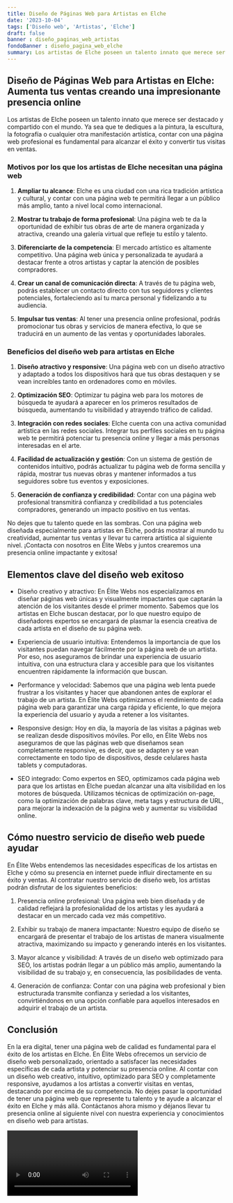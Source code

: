 ```yaml
---
title: Diseño de Páginas Web para Artistas en Elche
date: '2023-10-04'
tags: ['Diseño web', 'Artistas', 'Elche']
draft: false
banner : diseño_paginas_web_artistas
fondoBanner : diseño_pagina_web_elche
summary: Los artistas de Elche poseen un talento innato que merece ser destacado y compartido con el mundo. Ya sea que te dediques a la pintura, la escultura, la fotografía o cualquier otra manifestación artística, contar con una página web profesional es fundamental para alcanzar el éxito y convertir tus visitas en ventas.
---
```


## Diseño de Páginas Web para Artistas en Elche: Aumenta tus ventas creando una impresionante presencia online

Los artistas de Elche poseen un talento innato que merece ser destacado y compartido con el mundo. Ya sea que te dediques a la pintura, la escultura, la fotografía o cualquier otra manifestación artística, contar con una página web profesional es fundamental para alcanzar el éxito y convertir tus visitas en ventas.

### Motivos por los que los artistas de Elche necesitan una página web

1. **Ampliar tu alcance**: Elche es una ciudad con una rica tradición artística y cultural, y contar con una página web te permitirá llegar a un público más amplio, tanto a nivel local como internacional.

2. **Mostrar tu trabajo de forma profesional**: Una página web te da la oportunidad de exhibir tus obras de arte de manera organizada y atractiva, creando una galería virtual que refleje tu estilo y talento.

3. **Diferenciarte de la competencia**: El mercado artístico es altamente competitivo. Una página web única y personalizada te ayudará a destacar frente a otros artistas y captar la atención de posibles compradores.

4. **Crear un canal de comunicación directa**: A través de tu página web, podrás establecer un contacto directo con tus seguidores y clientes potenciales, fortaleciendo así tu marca personal y fidelizando a tu audiencia.

5. **Impulsar tus ventas**: Al tener una presencia online profesional, podrás promocionar tus obras y servicios de manera efectiva, lo que se traducirá en un aumento de las ventas y oportunidades laborales.

### Beneficios del diseño web para artistas en Elche

1. **Diseño atractivo y responsive**: Una página web con un diseño atractivo y adaptado a todos los dispositivos hará que tus obras destaquen y se vean increíbles tanto en ordenadores como en móviles.

2. **Optimización SEO**: Optimizar tu página web para los motores de búsqueda te ayudará a aparecer en los primeros resultados de búsqueda, aumentando tu visibilidad y atrayendo tráfico de calidad.

3. **Integración con redes sociales**: Elche cuenta con una activa comunidad artística en las redes sociales. Integrar tus perfiles sociales en tu página web te permitirá potenciar tu presencia online y llegar a más personas interesadas en el arte.

4. **Facilidad de actualización y gestión**: Con un sistema de gestión de contenidos intuitivo, podrás actualizar tu página web de forma sencilla y rápida, mostrar tus nuevas obras y mantener informados a tus seguidores sobre tus eventos y exposiciones.

5. **Generación de confianza y credibilidad**: Contar con una página web profesional transmitirá confianza y credibilidad a tus potenciales compradores, generando un impacto positivo en tus ventas.

No dejes que tu talento quede en las sombras. Con una página web diseñada especialmente para artistas en Elche, podrás mostrar al mundo tu creatividad, aumentar tus ventas y llevar tu carrera artística al siguiente nivel. ¡Contacta con nosotros en Élite Webs y juntos crearemos una presencia online impactante y exitosa!

<GifSeo />

<Cta />

## Elementos clave del diseño web exitoso

- Diseño creativo y atractivo: En Élite Webs nos especializamos en diseñar páginas web únicas y visualmente impactantes que captarán la atención de los visitantes desde el primer momento. Sabemos que los artistas en Elche buscan destacar, por lo que nuestro equipo de diseñadores expertos se encargará de plasmar la esencia creativa de cada artista en el diseño de su página web.

- Experiencia de usuario intuitiva: Entendemos la importancia de que los visitantes puedan navegar fácilmente por la página web de un artista. Por eso, nos aseguramos de brindar una experiencia de usuario intuitiva, con una estructura clara y accesible para que los visitantes encuentren rápidamente la información que buscan.

- Performance y velocidad: Sabemos que una página web lenta puede frustrar a los visitantes y hacer que abandonen antes de explorar el trabajo de un artista. En Élite Webs optimizamos el rendimiento de cada página web para garantizar una carga rápida y eficiente, lo que mejora la experiencia del usuario y ayuda a retener a los visitantes.

- Responsive design: Hoy en día, la mayoría de las visitas a páginas web se realizan desde dispositivos móviles. Por ello, en Élite Webs nos aseguramos de que las páginas web que diseñamos sean completamente responsive, es decir, que se adapten y se vean correctamente en todo tipo de dispositivos, desde celulares hasta tablets y computadoras.

- SEO integrado: Como expertos en SEO, optimizamos cada página web para que los artistas en Elche puedan alcanzar una alta visibilidad en los motores de búsqueda. Utilizamos técnicas de optimización on-page, como la optimización de palabras clave, meta tags y estructura de URL, para mejorar la indexación de la página web y aumentar su visibilidad online.

## Cómo nuestro servicio de diseño web puede ayudar

En Élite Webs entendemos las necesidades específicas de los artistas en Elche y cómo su presencia en internet puede influir directamente en su éxito y ventas. Al contratar nuestro servicio de diseño web, los artistas podrán disfrutar de los siguientes beneficios:

1. Presencia online profesional: Una página web bien diseñada y de calidad reflejará la profesionalidad de los artistas y les ayudará a destacar en un mercado cada vez más competitivo.

2. Exhibir su trabajo de manera impactante: Nuestro equipo de diseño se encargará de presentar el trabajo de los artistas de manera visualmente atractiva, maximizando su impacto y generando interés en los visitantes.

3. Mayor alcance y visibilidad: A través de un diseño web optimizado para SEO, los artistas podrán llegar a un público más amplio, aumentando la visibilidad de su trabajo y, en consecuencia, las posibilidades de venta.

4. Generación de confianza: Contar con una página web profesional y bien estructurada transmite confianza y seriedad a los visitantes, convirtiéndonos en una opción confiable para aquellos interesados en adquirir el trabajo de un artista.

## Conclusión

En la era digital, tener una página web de calidad es fundamental para el éxito de los artistas en Elche. En Élite Webs ofrecemos un servicio de diseño web personalizado, orientado a satisfacer las necesidades específicas de cada artista y potenciar su presencia online. Al contar con un diseño web creativo, intuitivo, optimizado para SEO y completamente responsive, ayudamos a los artistas a convertir visitas en ventas, destacando por encima de su competencia. No dejes pasar la oportunidad de tener una página web que represente tu talento y te ayude a alcanzar el éxito en Elche y más allá. Contáctanos ahora mismo y déjanos llevar tu presencia online al siguiente nivel con nuestra experiencia y conocimientos en diseño web para artistas.

<Video />

<CtaBot job='Artistas' city='Elche'/>

<Gmaps query='Elche+españa+maps' />